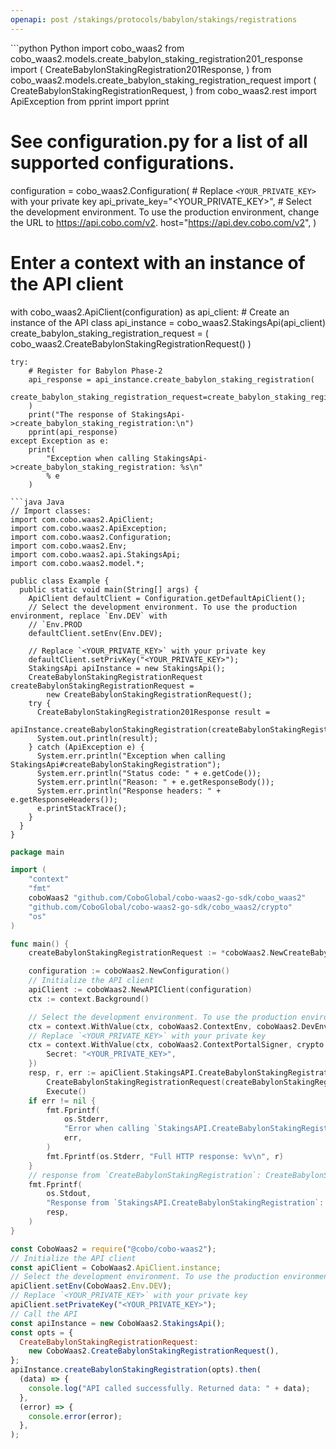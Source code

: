 ```yaml
---
openapi: post /stakings/protocols/babylon/stakings/registrations
---
```


<RequestExample>
```python Python
import cobo_waas2
from cobo_waas2.models.create_babylon_staking_registration201_response import (
    CreateBabylonStakingRegistration201Response,
)
from cobo_waas2.models.create_babylon_staking_registration_request import (
    CreateBabylonStakingRegistrationRequest,
)
from cobo_waas2.rest import ApiException
from pprint import pprint

# See configuration.py for a list of all supported configurations.
configuration = cobo_waas2.Configuration(
    # Replace `<YOUR_PRIVATE_KEY>` with your private key
    api_private_key="<YOUR_PRIVATE_KEY>",
    # Select the development environment. To use the production environment, change the URL to https://api.cobo.com/v2.
    host="https://api.dev.cobo.com/v2",
)
# Enter a context with an instance of the API client
with cobo_waas2.ApiClient(configuration) as api_client:
    # Create an instance of the API class
    api_instance = cobo_waas2.StakingsApi(api_client)
    create_babylon_staking_registration_request = (
        cobo_waas2.CreateBabylonStakingRegistrationRequest()
    )

    try:
        # Register for Babylon Phase-2
        api_response = api_instance.create_babylon_staking_registration(
            create_babylon_staking_registration_request=create_babylon_staking_registration_request
        )
        print("The response of StakingsApi->create_babylon_staking_registration:\n")
        pprint(api_response)
    except Exception as e:
        print(
            "Exception when calling StakingsApi->create_babylon_staking_registration: %s\n"
            % e
        )

```
```java Java
// Import classes:
import com.cobo.waas2.ApiClient;
import com.cobo.waas2.ApiException;
import com.cobo.waas2.Configuration;
import com.cobo.waas2.Env;
import com.cobo.waas2.api.StakingsApi;
import com.cobo.waas2.model.*;

public class Example {
  public static void main(String[] args) {
    ApiClient defaultClient = Configuration.getDefaultApiClient();
    // Select the development environment. To use the production environment, replace `Env.DEV` with
    // `Env.PROD
    defaultClient.setEnv(Env.DEV);

    // Replace `<YOUR_PRIVATE_KEY>` with your private key
    defaultClient.setPrivKey("<YOUR_PRIVATE_KEY>");
    StakingsApi apiInstance = new StakingsApi();
    CreateBabylonStakingRegistrationRequest createBabylonStakingRegistrationRequest =
        new CreateBabylonStakingRegistrationRequest();
    try {
      CreateBabylonStakingRegistration201Response result =
          apiInstance.createBabylonStakingRegistration(createBabylonStakingRegistrationRequest);
      System.out.println(result);
    } catch (ApiException e) {
      System.err.println("Exception when calling StakingsApi#createBabylonStakingRegistration");
      System.err.println("Status code: " + e.getCode());
      System.err.println("Reason: " + e.getResponseBody());
      System.err.println("Response headers: " + e.getResponseHeaders());
      e.printStackTrace();
    }
  }
}

```
```go Go
package main

import (
	"context"
	"fmt"
	coboWaas2 "github.com/CoboGlobal/cobo-waas2-go-sdk/cobo_waas2"
	"github.com/CoboGlobal/cobo-waas2-go-sdk/cobo_waas2/crypto"
	"os"
)

func main() {
	createBabylonStakingRegistrationRequest := *coboWaas2.NewCreateBabylonStakingRegistrationRequest()

	configuration := coboWaas2.NewConfiguration()
	// Initialize the API client
	apiClient := coboWaas2.NewAPIClient(configuration)
	ctx := context.Background()

	// Select the development environment. To use the production environment, replace coboWaas2.DevEnv with coboWaas2.ProdEnv
	ctx = context.WithValue(ctx, coboWaas2.ContextEnv, coboWaas2.DevEnv)
	// Replace `<YOUR_PRIVATE_KEY>` with your private key
	ctx = context.WithValue(ctx, coboWaas2.ContextPortalSigner, crypto.Ed25519Signer{
		Secret: "<YOUR_PRIVATE_KEY>",
	})
	resp, r, err := apiClient.StakingsAPI.CreateBabylonStakingRegistration(ctx).
		CreateBabylonStakingRegistrationRequest(createBabylonStakingRegistrationRequest).
		Execute()
	if err != nil {
		fmt.Fprintf(
			os.Stderr,
			"Error when calling `StakingsAPI.CreateBabylonStakingRegistration``: %v\n",
			err,
		)
		fmt.Fprintf(os.Stderr, "Full HTTP response: %v\n", r)
	}
	// response from `CreateBabylonStakingRegistration`: CreateBabylonStakingRegistration201Response
	fmt.Fprintf(
		os.Stdout,
		"Response from `StakingsAPI.CreateBabylonStakingRegistration`: %v\n",
		resp,
	)
}

```
```javascript JavaScript
const CoboWaas2 = require("@cobo/cobo-waas2");
// Initialize the API client
const apiClient = CoboWaas2.ApiClient.instance;
// Select the development environment. To use the production environment, replace `Env.DEV` with `Env.PROD`
apiClient.setEnv(CoboWaas2.Env.DEV);
// Replace `<YOUR_PRIVATE_KEY>` with your private key
apiClient.setPrivateKey("<YOUR_PRIVATE_KEY>");
// Call the API
const apiInstance = new CoboWaas2.StakingsApi();
const opts = {
  CreateBabylonStakingRegistrationRequest:
    new CoboWaas2.CreateBabylonStakingRegistrationRequest(),
};
apiInstance.createBabylonStakingRegistration(opts).then(
  (data) => {
    console.log("API called successfully. Returned data: " + data);
  },
  (error) => {
    console.error(error);
  },
);

```
</RequestExample>